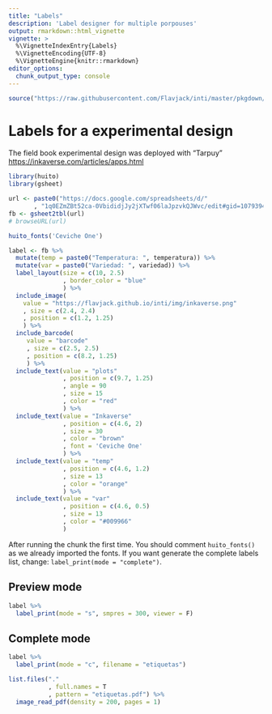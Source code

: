 ```yaml
---
title: "Labels"
description: 'Label designer for multiple porpouses'
output: rmarkdown::html_vignette
vignette: >
  %\VignetteIndexEntry{Labels}
  %\VignetteEncoding{UTF-8}
  %\VignetteEngine{knitr::rmarkdown}
editor_options: 
  chunk_output_type: console
---
```


```r
source("https://raw.githubusercontent.com/Flavjack/inti/master/pkgdown/favicon/docs.r")
```

# Labels for a experimental design

The field book experimental design was deployed with "Tarpuy" <https://inkaverse.com/articles/apps.html>

```r
library(huito)
library(gsheet)

url <- paste0("https://docs.google.com/spreadsheets/d/"
       , "1q0EZmZBt52ca-0VbididjJy2jXTwf06laJpzvkQJWvc/edit#gid=107939497")
fb <- gsheet2tbl(url)
# browseURL(url)

huito_fonts('Ceviche One')

label <- fb %>% 
  mutate(temp = paste0("Temperatura: ", temperatura)) %>% 
  mutate(var = paste0("Variedad: ", variedad)) %>% 
  label_layout(size = c(10, 2.5)
               , border_color = "blue"
               ) %>%
  include_image(
    value = "https://flavjack.github.io/inti/img/inkaverse.png"
    , size = c(2.4, 2.4)
    , position = c(1.2, 1.25)
    ) %>%
  include_barcode(
     value = "barcode"
     , size = c(2.5, 2.5)
     , position = c(8.2, 1.25)
     ) %>%
  include_text(value = "plots"
               , position = c(9.7, 1.25)
               , angle = 90
               , size = 15
               , color = "red"
               ) %>%
  include_text(value = "Inkaverse"
               , position = c(4.6, 2)
               , size = 30
               , color = "brown"
               , font = 'Ceviche One'
               ) %>%
  include_text(value = "temp"
               , position = c(4.6, 1.2)
               , size = 13
               , color = "orange"
               ) %>%
  include_text(value = "var"
               , position = c(4.6, 0.5)
               , size = 13
               , color = "#009966"
               ) 
```

After running the chunk the first time. You should comment `huito_fonts()` as we already imported the fonts. If you want generate the complete labels list, change: `label_print(mode = "complete")`.

## Preview mode

```r
label %>% 
  label_print(mode = "s", smpres = 300, viewer = F)
```

## Complete mode

```r
label %>% 
  label_print(mode = "c", filename = "etiquetas")
```

```r
list.files("."
           , full.names = T
           , pattern = "etiquetas.pdf") %>% 
  image_read_pdf(density = 200, pages = 1) 
```

